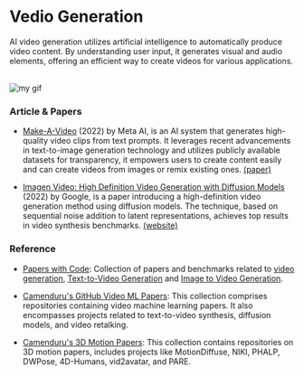 # Vedio Generation

AI video generation utilizes artificial intelligence to automatically produce video content. By understanding user input, it generates visual and audio elements, offering an efficient way to create videos for various applications.

<br />

<Image src={myGif} alt="my gif"/>

### Article & Papers

- [Make-A-Video](https://makeavideo.studio/) (2022) by Meta AI, is an AI system that generates high-quality video clips from text prompts. It leverages recent advancements in text-to-image generation technology and utilizes publicly available datasets for transparency, it empowers users to create content easily and can create videos from images or remix existing ones. <a class="link" target="_blank" href="https://arxiv.org/abs/2209.14792">(paper)</a> 

- [Imagen Video: High Definition Video Generation with Diffusion Models](https://arxiv.org/abs/2210.02303) (2022) by Google, is a paper introducing a high-definition video generation method using diffusion models. The technique, based on sequential noise addition to latent representations, achieves top results in video synthesis benchmarks. <a class="link" target="_blank" href="https://imagen.research.google/video/">(website)</a>

### Reference

- [Papers with Code](https://paperswithcode.com/): Collection of papers and benchmarks related to <a class="link" target="_blank" href="https://paperswithcode.com/task/video-generation">video generation</a>, <a class="link" target="_blank" href="https://paperswithcode.com/task/text-to-video-generation">Text-to-Video Generation</a> and <a class="link" target="_blank" href="https://paperswithcode.com/task/image-to-video">Image to Video Generation</a>.

- [Camenduru's GitHub Video ML Papers](https://github.com/camenduru#-video-ml-papers): This collection comprises repositories containing video machine learning papers. It also encompasses projects related to text-to-video synthesis, diffusion models, and video retalking.

- [Camenduru's 3D Motion Papers](https://github.com/camenduru#-3d-motion-papers): This collection contains repositories on 3D motion papers, includes projects like MotionDiffuse, NIKI, PHALP, DWPose, 4D-Humans, vid2avatar, and PARE.